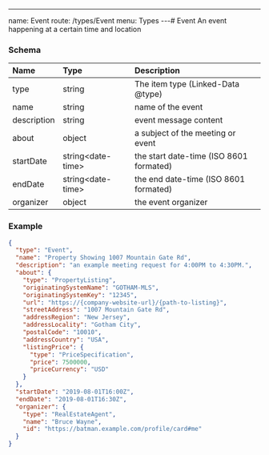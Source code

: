 ---
name: Event
route: /types/Event
menu: Types
---# Event
An event happening at a certain time and location


### Schema
| Name | Type | Description |
|:-----| :--- | :---------- |
| type | string | The item type (Linked-Data @type)  |
| name | string | name of the event  |
| description | string | event message content  |
| about | object | a subject of the meeting or event  |
| startDate | string&lt;date-time&gt;  | the start date-time (ISO 8601 formated)  |
| endDate | string&lt;date-time&gt;  | the end date-time (ISO 8601 formated)  |
| organizer | object | the event organizer  |

### Example
```json
{
  "type": "Event",
  "name": "Property Showing 1007 Mountain Gate Rd",
  "description": "an example meeting request for 4:00PM to 4:30PM.",
  "about": {
    "type": "PropertyListing",
    "originatingSystemName": "GOTHAM-MLS",
    "originatingSystemKey": "12345",
    "url": "https://{company-website-url}/{path-to-listing}",
    "streetAddress": "1007 Mountain Gate Rd",
    "addressRegion": "New Jersey",
    "addressLocality": "Gotham City",
    "postalCode": "10010",
    "addressCountry": "USA",
    "listingPrice": {
      "type": "PriceSpecification",
      "price": 7500000,
      "priceCurrency": "USD"
    }
  },
  "startDate": "2019-08-01T16:00Z",
  "endDate": "2019-08-01T16:30Z",
  "organizer": {
    "type": "RealEstateAgent",
    "name": "Bruce Wayne",
    "id": "https://batman.example.com/profile/card#me"
  }
}
```
